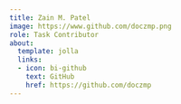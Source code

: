 ```yaml
---
title: Zain M. Patel
image: https://www.github.com/doczmp.png
role: Task Contributor
about:
  template: jolla
  links:
  - icon: bi-github
    text: GitHub
    href: https://github.com/doczmp
---
```


